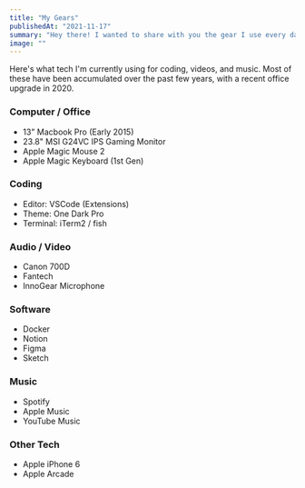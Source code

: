 ```yaml
---
title: "My Gears"
publishedAt: "2021-11-17"
summary: "Hey there! I wanted to share with you the gear I use every day. It's pretty important to me and I'm excited to tell you all about it."
image: ""
---
```


Here's what tech I'm currently using for coding, videos, and music. Most of these have been accumulated over the past few years, with a recent office upgrade in 2020.

### Computer / Office

- 13" Macbook Pro (Early 2015)
- 23.8" MSI G24VC IPS Gaming Monitor
- Apple Magic Mouse 2
- Apple Magic Keyboard (1st Gen)

### Coding

- Editor: VSCode (Extensions)
- Theme: One Dark Pro
- Terminal: iTerm2 / fish

### Audio / Video

- Canon 700D
- Fantech
- InnoGear Microphone

### Software

- Docker
- Notion
- Figma
- Sketch

### Music

- Spotify
- Apple Music
- YouTube Music

### Other Tech

- Apple iPhone 6
- Apple Arcade
